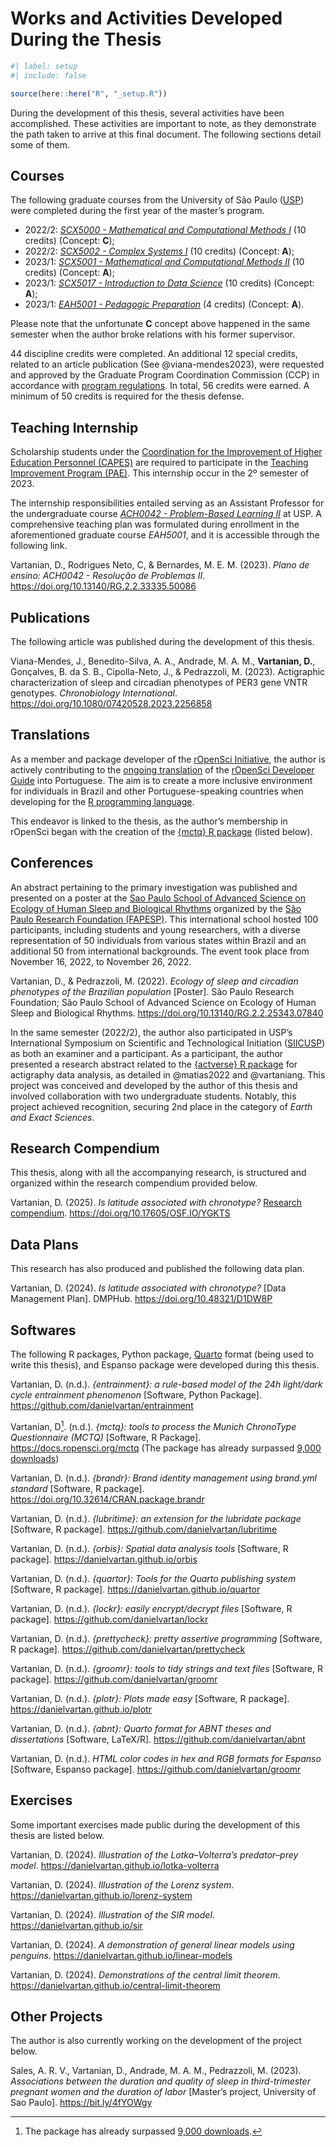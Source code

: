 <!-- %:::% .common h1 begin %:::% -->
# Works and Activities Developed During the Thesis {#sec-sm-works-and-activities}
<!-- %:::% .common h1 end %:::% -->

```r
#| label: setup
#| include: false

source(here::here("R", "_setup.R"))
```

During the development of this thesis, several activities have been accomplished. These activities are important to note, as they demonstrate the path taken to arrive at this final document. The following sections detail some of them.

## Courses

The following graduate courses from the University of São Paulo ([USP](https://www5.usp.br/)) were completed during the first year of the master's program.

* 2022/2: [*SCX5000 - Mathematical and Computational Methods I*](https://uspdigital.usp.br/janus/componente/catalogoDisciplinasInicial.jsf?action=3&sgldis=SCX5000) (10 credits) (Concept: **C**);
* 2022/2: [*SCX5002 - Complex Systems I*](https://uspdigital.usp.br/janus/componente/catalogoDisciplinasInicial.jsf?action=3&sgldis=SCX5002) (10 credits) (Concept: **A**);
* 2023/1: [*SCX5001 - Mathematical and Computational Methods II*](https://uspdigital.usp.br/janus/componente/catalogoDisciplinasInicial.jsf?action=3&sgldis=SCX5001) (10 credits) (Concept: **A**);
* 2023/1: [*SCX5017 - Introduction to Data Science*](https://uspdigital.usp.br/janus/componente/catalogoDisciplinasInicial.jsf?action=3&sgldis=SCX5017) (10 credits) (Concept: **A**);
* 2023/1: [*EAH5001 - Pedagogic Preparation*](https://uspdigital.usp.br/janus/componente/catalogoDisciplinasInicial.jsf?action=3&sgldis=EAH5001) (4 credits) (Concept: **A**).

Please note that the unfortunate **C** concept above happened in the same semester when the author broke relations with his former supervisor.

44 discipline credits were completed. An additional 12 special credits, related to an article publication (See @viana-mendes2023), were requested and approved by the Graduate Program Coordination Commission (CCP) in accordance with [program regulations](https://leginf.usp.br/?resolucao=resolucao-copgr-no-7829-de-03-de-outubro-de-2019). In total, 56 credits were earned. A minimum of 50 credits is required for the thesis defense.

## Teaching Internship

Scholarship students under the [Coordination for the Improvement of Higher Education Personnel (CAPES)](https://www.gov.br/capes/) are required to participate in the [Teaching Improvement Program (PAE)](www5.each.usp.br/pae/). This internship occur in the 2º semester of 2023.

The internship responsibilities entailed serving as an Assistant Professor for the undergraduate course [*ACH0042 - Problem-Based Learning II*](https://uspdigital.usp.br/jupiterweb/obterDisciplina?nomdis=&sgldis=ACH0042) at USP. A comprehensive teaching plan was formulated during enrollment in the aforementioned graduate course *EAH5001*, and it is accessible through the following link.

<!-- @vartanian2023b -->

Vartanian, D., Rodrigues Neto, C, & Bernardes, M. E. M. (2023). *Plano de ensino: ACH0042 - Resolução de Problemas II*. <https://doi.org/10.13140/RG.2.2.33335.50086>

## Publications

The following article was published during the development of this thesis.

<!-- @viana-mendes2023 -->

Viana-Mendes, J., Benedito-Silva, A. A., Andrade, M. A. M., **Vartanian, D.**, Gonçalves, B. da S. B., Cipolla-Neto, J., & Pedrazzoli, M. (2023). Actigraphic characterization of sleep and circadian phenotypes of PER3 gene VNTR genotypes. *Chronobiology International*. <https://doi.org/10.1080/07420528.2023.2256858>

## Translations

As a member and package developer of the [rOpenSci Initiative](https://ropensci.org/), the author is actively contributing to the [ongoing translation](https://github.com/ropensci/dev_guide/pull/717) of the [rOpenSci Developer Guide](https://devguide.ropensci.org/) into Portuguese. The aim is to create a more inclusive environment for individuals in Brazil and other Portuguese-speaking countries when developing for the [R programming language](https://www.r-project.org/).

This endeavor is linked to the thesis, as the author's membership in rOpenSci began with the creation of the [{mctq} R package](https://docs.ropensci.org/mctq/) (listed below).

## Conferences

An abstract pertaining to the primary investigation was published and presented on a poster at the [Sao Paulo School of Advanced Science on Ecology of Human Sleep and Biological Rhythms](https://espca.fapesp.br/school/sao_paulo_school_of_advanced_science_on_ecology_of_human_sleep_and_biological_rhythms/101/) organized by the [São Paulo Research Foundation (FAPESP)](https://fapesp.br/en). This international school hosted 100 participants, including students and young researchers, with a diverse representation of 50 individuals from various states within Brazil and an additional 50 from international backgrounds. The event took place from November 16, 2022, to November 26, 2022.

<!-- @vartanian2022a -->

Vartanian, D., & Pedrazzoli, M. (2022). *Ecology of sleep and circadian phenotypes of the Brazilian population* \[Poster\]. São Paulo Research Foundation; São Paulo School of Advanced Science on Ecology of Human Sleep and Biological Rhythms. <https://doi.org/10.13140/RG.2.2.25343.07840>

In the same semester (2022/2), the author also participated in USP's International Symposium on Scientific and Technological Initiation ([SIICUSP](https://prpi.usp.br/siicusp/)) as both an examiner and a participant. As a participant, the author presented a research abstract related to the [{actverse} R package](https://github.com/giperbio/actverse) for actigraphy data analysis, as detailed in @matias2022 and @vartaniang. This project was conceived and developed by the author of this thesis and involved collaboration with two undergraduate students. Notably, this project achieved recognition, securing 2nd place in the category of *Earth and Exact Sciences*.

## Research Compendium

This thesis, along with all the accompanying research, is structured and organized within the research compendium provided below.

<!-- @vartanian2025 -->

Vartanian, D. (2025). *Is latitude associated with chronotype?* [Research compendium]. <https://doi.org/10.17605/OSF.IO/YGKTS>

## Data Plans

This research has also produced and published the following data plan.

<!-- @vartanian2024 -->

Vartanian, D. (2024). *Is latitude associated with chronotype?* [Data Management Plan]. DMPHub. <https://doi.org/10.48321/D1DW8P>

## Softwares

The following R packages, Python package, [Quarto](https://quarto.org/) format (being used to write this thesis), and Espanso package were developed during this thesis.

<!-- @vartaniane -->

Vartanian, D. (n.d.). *{entrainment}: a rule-based model of the 24h light/dark cycle entrainment phenomenon* [Software, Python Package]. <https://github.com/danielvartan/entrainment>

<!-- @vartanianh -->

Vartanian, D[^sm-10-1]. (n.d.). *{mctq}: tools to process the Munich ChronoType Questionnaire (MCTQ)* [Software, R Package]. <https://docs.ropensci.org/mctq> (The package has already surpassed [9,000 downloads](https://danielvartan.shinyapps.io/cran-logs/?package=mctq))

<!-- @vartanianr -->

Vartanian, D. (n.d.). *{brandr}: Brand identity management using brand.yml standard* [Software, R package]. <https://doi.org/10.32614/CRAN.package.brandr>

<!-- @vartanianc -->

Vartanian, D. (n.d.). *{lubritime}: an extension for the lubridate package* [Software, R package]. <https://github.com/danielvartan/lubritime>

<!-- @vartanianq -->

Vartanian, D. (n.d.). *{orbis}: Spatial data analysis tools* [Software, R package]. <https://danielvartan.github.io/orbis>

<!-- @vartanianp -->

Vartanian, D. (n.d.). *{quartor}: Tools for the Quarto publishing system* [Software, R package]. <https://danielvartan.github.io/quartor>

<!-- @vartaniand -->

Vartanian, D. (n.d.). *{lockr}: easily encrypt/decrypt files* [Software, R package]. <https://github.com/danielvartan/lockr>

<!-- @vartanianb -->

Vartanian, D. (n.d.). *{prettycheck}: pretty assertive programming* [Software, R package]. <https://github.com/danielvartan/prettycheck>

<!-- @vartaniang -->

Vartanian, D. (n.d.). *{groomr}: tools to tidy strings and text files* [Software, R package]. <https://github.com/danielvartan/groomr>

<!-- @vartanians -->

Vartanian, D. (n.d.). *{plotr}: Plots made easy* [Software, R package]. <https://danielvartan.github.io/plotr>

<!-- @vartanianf -->

Vartanian, D. (n.d.). *{abnt}: Quarto format for ABNT theses and dissertations* [Software, LaTeX/R]. <https://github.com/danielvartan/abnt>

<!-- @vartaniann -->

Vartanian, D. (n.d.). *HTML color codes in hex and RGB formats for Espanso* [Software, Espanso package]. <https://github.com/danielvartan/groomr>

## Exercises

Some important exercises made public during the development of this thesis are listed below.

<!-- @vartanianm -->

Vartanian, D. (2024). *Illustration of the Lotka–Volterra's predator–prey model*. <https://danielvartan.github.io/lotka-volterra>

<!-- @vartanianj -->

Vartanian, D. (2024). *Illustration of the Lorenz system*. <https://danielvartan.github.io/lorenz-system>

<!-- @vartaniani -->

Vartanian, D. (2024). *Illustration of the SIR model*. <https://danielvartan.github.io/sir>

<!-- @vartaniank -->

Vartanian, D. (2024). *A demonstration of general linear models using penguins*. <https://danielvartan.github.io/linear-models>

<!-- @vartanianl -->

Vartanian, D. (2024). *Demonstrations of the central limit theorem*. <https://danielvartan.github.io/central-limit-theorem>


## Other Projects

The author is also currently working on the development of the project below.

Sales, A. R. V., Vartanian, D., Andrade, M. A. M., Pedrazzoli, M. (2023). *Associations between the duration and quality of sleep in third-trimester pregnant women and the duration of labor* \[Master's project, University of Sao Paulo\]. <https://bit.ly/4fYOWgy>

[^sm-10-1]: The package has already surpassed [9,000 downloads](https://danielvartan.shinyapps.io/cran-logs/?package=mctq).
